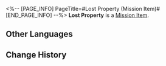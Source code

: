 <%-- [PAGE_INFO]
PageTitle=#Lost Property (Mission Item)#
[END_PAGE_INFO] --%>
{{Item Infobox
|title       = Lost Property
|id          = 140492
|image       = Item Penacony Readable 1.png{{subst:void|<!--$UPLOAD:<<SpriteOutput/ItemFigures/190016.png>-<Item Penacony Readable 1.png>-<Item Icons>>-->}}
|type        = Mission Item
|invCategory = Missions
|rarity      = 3
|effect      = 
|description = A notebook lost by someone &mdash; its corners are yellowed and the majority of the notes within have been rendered incomprehensible by some kind of red rust-like stains.
}}
'''Lost Property''' is a [[Mission Item]].

==Other Languages==
{{Other Languages
|en   = Lost Property
|zhs  = 某人的遗失物
|zht  = 某人的遺失物
|ja   = 誰かの落とし物
|ko   = 누군가의 분실물
|es   = Objeto perdido
|fr   = Carnet perdu
|ru   = Забытая вещь
|th   = ของที่สูญหายของใครบางคน
|vi   = Vật Thất Lạc Của Ai Đó
|de   = Verlorener Besitz
|id   = Barang Hilang Seseorang
|pt   = Propriedade Perdida
}}

==Change History==
{{Change History|2.2}}